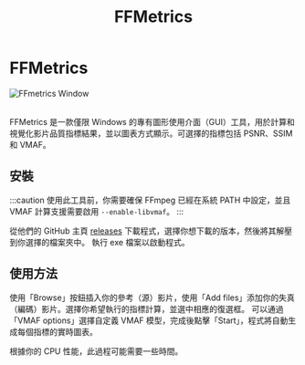 ﻿---
title: FFMetrics
sidebar_position: 8
---

# FFMetrics


<picture>
    <source srcset="/img/ffmetrics.avif" type="image/avif" />
    <img src="/img/ffmetrics.webp" alt="FFmetrics Window" />
</picture>
<br/><br/>

FFMetrics 是一款僅限 Windows 的專有圖形使用介面（GUI）工具，用於計算和視覺化影片品質指標結果，並以圖表方式顯示。可選擇的指標包括 PSNR、SSIM 和 VMAF。

## 安裝

:::caution
使用此工具前，你需要確保 FFmpeg 已經在系統 PATH 中設定，並且 VMAF 計算支援需要啟用 `--enable-libvmaf`。 
:::

從他們的 GitHub 主頁 [releases](https://github.com/fifonik/FFMetrics/releases) 下載程式，選擇你想下載的版本，然後將其解壓到你選擇的檔案夾中。
執行 exe 檔案以啟動程式。

## 使用方法

使用「Browse」按鈕插入你的參考（源）影片，使用「Add files」添加你的失真（編碼）影片。選擇你希望執行的指標計算，並選中相應的復選框。
可以通過「VMAF options」選擇自定義 VMAF 模型，完成後點擊「Start」，程式將自動生成每個指標的實時圖表。

根據你的 CPU 性能，此過程可能需要一些時間。